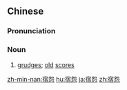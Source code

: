 ==Chinese==
{{zh-forms}}

===Pronunciation===
{{zh-pron
|m=sùyuàn
|c=suk1 jyun3
|mn=siok-oàn/qz,xm,zz:sok-oàn
|cat=n
}}

===Noun===
{{zh-noun}}

# {{lb|zh|old}} [[grudge]]s; [[old]] [[score]]s

[[zh-min-nan:宿怨]]
[[hu:宿怨]]
[[ja:宿怨]]
[[zh:宿怨]]